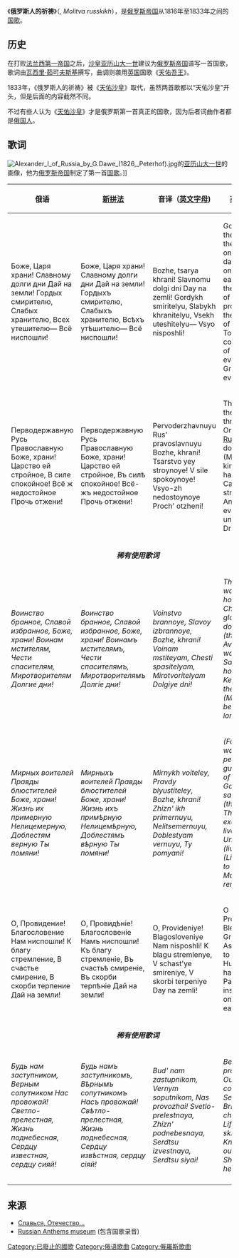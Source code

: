 {{Infobox Anthem
|title         = 俄罗斯人的祈祷<br />Молитва русских
|prefix        =
|country       = {{flag|Russian Empire|name=俄罗斯帝国}}
|composer      =
|image =  Lesser Coat of Arms of Russian Empire.svg
|author        = [[瓦西里·茹可夫斯基|瓦西里·茹可夫斯基]]
|adopted       = 1816年
|until         = 1833年
| sound        = God Save the King (1927).ogg
| sound_title  = 俄罗斯人的祈祷（音乐试听）
}}
{{T:National anthems of Russia}}
《'''俄罗斯人的祈祷'''》（{{lang-ru|Молитва русских}}, ''Molitva russkikh''），是[[俄罗斯帝国|俄罗斯帝国]]从1816年至1833年之间的[[国歌|国歌]]。

==历史==
在打败[[法兰西第一帝国|法兰西第一帝国]]之后，[[沙皇|沙皇]][[亚历山大一世_(俄国)|亚历山大一世]]建议为[[俄罗斯帝国|俄罗斯帝国]]谱写一首国歌，歌词由[[瓦西里·茹可夫斯基|瓦西里·茹可夫斯基]]撰写，曲调则袭用[[英国|英国]]国歌《[[天佑吾王|天佑吾王]]》。

1833年，《俄罗斯人的祈祷》被《[[天佑沙皇|天佑沙皇]]》取代，虽然两首歌都以“天佑沙皇”开头，但是后面的内容截然不同。

不过有些人认为《[[天佑沙皇|天佑沙皇]]》才是俄罗斯第一首真正的国歌，因为后者词曲作者都是[[俄国人|俄国人]]。

==歌词==
[[File:Alexander_I_of_Russia_by_G.Dawe_(1826,_Peterhof).jpg|thumb]]的[[亚历山大一世_(俄国)|亚历山大一世]]的画像，他为[[俄罗斯帝国|俄罗斯帝国]]制定了第一首[[国歌|国歌]]。]]
{| class="wikitable"
|-
!俄语
![[俄语正写法改革|新拼法]]
!音译（[[英文字母|英文字母]])
!英文翻译
|-
|<poem>Боже, Царя храни!
Славному долги дни
Дай на земли!
Гордых смирителю,
Слабых хранителю,
Всех утешителю—
Всё ниспошли!</poem>
|<poem>Боже, Царя храни!
Славному долги дни
Дай на земли!
Гордыхъ смирителю,
Слабыхъ хранителю,
Всѣхъ утѣшителю—
Всё ниспошли!</poem>
|<poem>Bozhe, tsarya khrani!
Slavnomu dolgi dni
Day na zemli!
Gordykh smiritelyu,
Slabykh khranitelyu,
Vsekh uteshitelyu—
Vsyo nisposhli!</poem>
|<poem>God, save the Tsar!
To the glorious one, long days
Give on this earth!
To the subduer of the proud,
To the keeper of the weak
To the comforter of everyone,
Grant everything!</poem>
|-
|<poem>Перводержавную
Русь Православную
Боже, храни!
Царство ей стройное,
В силе спокойное!
Всё ж недостойное
Прочь отжени!</poem>
|<poem>Перводержавную
Русь Православную
Боже, храни!
Царство ей стройное,
Въ силѣ спокойное!
Всё-жъ недостойное
Прочь отжени!</poem>
|<poem>Pervoderzhavnuyu
Rus' pravoslavnuyu
Bozhe, khrani!
Tsarstvo yey stroynoye!
V sile spokoynoye!
Vsyo-zh nedostoynoye
Proch' otzheni!</poem>
|<poem>The land of the first throne,
Orthodox [[俄罗斯人|Rus']],
God, do save!
(Make) her kingdom harmonious,
Calm in strength;
And everything unworthy
Drive away!</poem>
|-
|colspan="4" style="text-align:center;"|'''''稀有使用歌词'''''
|-
|<poem>''Воинство бранное,''
''Славой избранное,''
''Боже, храни!''
''Воинам мстителям,''
''Чести спасителям,''
''Миротворителям''
''Долгие дни!''</poem>
|<poem>''Воинство бранное,''
''Славой избранное,''
''Боже, храни!''
''Воинамъ мстителямъ,''
''Чести спасителямъ,''
''Миротворителямъ''
''Долгіе дни!''</poem>
|<poem>''Voinstvo brannoye,''
''Slavoy izbrannoye,''
''Bozhe, khrani!''
''Voinam mstiteyam,''
''Chesti spasitelyam,''
''Mirotvoritelyam''
''Dolgiye dni!''</poem>
|<poem>''The warriors' host,''
''Chosen by glory,''
''God, do save (them)!''
''Avengers of war,''
''Saviors of honor,''
''Keepers of the peace''
''(May they be granted) long days!''</poem>
|-
|<poem>''Мирных воителей''
''Правды блюстителей''
''Боже, храни!''
''Жизнь их примерную''
''Нелицемерную,''
''Доблестям верную''
''Ты помяни!''</poem>
|<poem>''Мирныхъ воителей''
''Правды блюстителей''
''Боже, храни!''
''Жизнь ихъ примѣрную''
''Нелицемѣрную,''
''Доблестямъ вѣрную''
''Ты помяни!''</poem>
|<poem>''Mirnykh voiteley,''
''Pravdy blyustiteley'',
''Bozhe, khrani!''
''Zhizn' ikh primernuyu,''
''Nelitsemernuyu,''
''Doblestyam vernuyu,''
''Ty pomyani!''</poem>
|<poem>''(For our) warriors of peace,''
''The guardians of truth,''
''God, do save (them)!''
''Their exemplary lives,''
''Unfeigned (lives),''
''(Lives) true to valour''
''May you remember!''</poem>
|-
|<poem>О, Провидение!
Благословение
Нам ниспошли!
К благу стремление,
В счастье смирение,
В скорби терпение
Дай на земли!</poem>
|<poem>О, Провидѣніе!
Благословеніе
Намъ ниспошли!
Къ благу стремленіе,
Въ счастьѣ смиреніе,
Въ скорби терпѣніе
Дай на земли!</poem>
|<poem>O, Provideniye!
Blagosloveniye
Nam nisposhli!
K blagu stremlenye,
V schast'ye smireniye,
V skorbi terpeniye
Day na zemli!</poem>
|<poem>O Providence!
Blessing
Grant to us!
Aspiration to good,
Humility in happiness,
Patience in insult
Give on this earth!</poem>
|-
|colspan="4" style="text-align:center;"|'''''稀有使用歌词'''''
|-
|<poem>''Будь нам заступником,''
''Верным сопутником''
''Нас провожай!''
''Светло-прелестная,''
''Жизнь поднебесная,''
''Сердцу известная,''
''сердцу сияй!''</poem>
|<poem>''Будь намъ заступникомъ,''
''Вѣрнымъ сопутникомъ''
''Насъ провожай!''
''Свѣтло-прелестная,''
''Жизнь поднебесная,''
''Сердцу извѣстная,''
''сердцу сіяй!''</poem>
|<poem>''Bud' nam zastupnikom,''
''Vernym soputnikom,''
''Nas provozhai!''
''Svetlo-prelestnaya,''
''Zhizn' podnebesnaya,''
''Serdtsu izvestnaya,''
''Serdtsu siyai!''</poem>
|<poem>''Be our protector,''
''Our faithful companion,''
''See us off!''
''Bright and charming,''
''Life under skies,''
''Known to our hearts,''
''Shine in our hearts!''</poem>
|-
|}



==来源==

* [https://web.archive.org/web/20060421030333/http://www.hymn.ru/soboleva-russian-national-symbols/ Славься, Отечество...]{{Ru}}
* [https://web.archive.org/web/20131013212225/http://www.hymn.ru/index-en.html Russian Anthems museum] (包含国歌录音){{Ru}}

[[Category:已廢止的國歌|Category:已廢止的國歌]]
[[Category:俄语歌曲|Category:俄语歌曲]]
[[Category:俄羅斯歌曲|Category:俄羅斯歌曲]]
